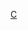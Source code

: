 {{Catnav|頁面分類|...|俄羅斯體育|俄罗斯足球|效力俄羅斯球會的球員}}
{{Catnav|頁面分類|...|各國足球|俄罗斯足球|效力俄羅斯球會的球員}}
{{Commonscat|Players of PFC CSKA Moscow}}

[[Category:效力俄羅斯球會的球員|C]]